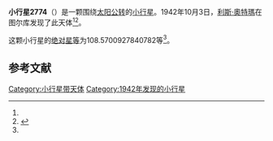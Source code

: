 {{Infobox planet
| bgcolour = #FFFFC0
| name = 2774 Tenojoki
| symbol = 
| image = 
| caption = 
| discovery = yes
| discovery_ref = 
| discoverer = [[利斯·奧特瑪|利斯·奧特瑪]]
| discovery_site = [[图尔库|图尔库]] 
| discovered = 1942年10月3日
| designations = yes
| mp_name = 
| named_after = 
| alt_names = 1942 TJ/ 1948 TO1 / 1981 LE / 2000 XO55
| mp_category = [[主带小行星|主带小行星]]
| orbit_ref = <ref name="a">[http://ssd.jpl.nasa.gov/sbdb.cgi?sstr=2774 2774 Tenojoki] {{Wayback|url=http://ssd.jpl.nasa.gov/sbdb.cgi?sstr=2774 |date=20210115160932 }}，小行星數據庫瀏覽器（JPL Small-Body Database Browser）－[[美国国家航空航天局|美国国家航空航天局]]喷气推进实验室</ref>
| epoch = 2456400.5 (2013年4月18日更新)
| aphelion = {{convert|3.635365266298253|AU|km|3|abbr=on|lk=out}}
| perihelion = {{convert|2.728468092675992|AU|km|3|abbr=on}}
| semimajor = {{convert|3.181916679487122|AU|km|3|abbr=on}}
| eccentricity = 0.142508001
| period = 2073.154323 [[日|日]]<br />5.68[[儒略年|儒略年]]
| avg_speed = 
| inclination = 8.527848100363476
| asc_node = 290.9665302599963
| mean_anomaly = 
| arg_peri = 108.5700927840782
| satellites = 
| physical_characteristics = yes
| dimensions = 
| mass = 
| density = 
| surface_grav = 
| escape_velocity = 
| sidereal_day = 
| axial_tilt = 
| pole_ecliptic_lat = 
| pole_ecliptic_lon = 
| albedo = 
| temperatures= 
| temp_name1 = 
| mean_temp_1 = 
| max_temp_1 = 
| temp_name2 = 
| max_temp_2 = 
| spectral_type = 
| abs_magnitude = 108.5700927840782
}}

'''小行星2774'''（{{lang-en|2774 Tenojoki}}）是一颗围绕[[太阳|太阳]][[公转|公转]]的[[小行星|小行星]]。1942年10月3日，[[利斯·奧特瑪|利斯·奧特瑪]]在图尔库发现了此天体<ref name="a" /><ref>{{cite news|title=小行星列表|url=http://cfa-www.harvard.edu/iau/lists/NumberedMPs.txt|accessdate=2013-07-08|newspaper=哈佛大学|archive-date=2008-05-17|archive-url=https://web.archive.org/web/20080517010638/http://cfa-www.harvard.edu/iau/lists/NumberedMPs.txt|dead-url=no}}</ref>。

这颗小行星的[[绝对星等|绝对星等]]为108.5700927840782等<ref name="a" />。

==参考文献==
{{reflist}}
{{Minor Planet Number|[[小行星2773|小行星2773]]|[[小行星2775|小行星2775]]}}

{{小天体}}

[[Category:小行星带天体|Category:小行星带天体]]
[[Category:1942年发现的小行星|Category:1942年发现的小行星]]

{{asteroid-stub}}